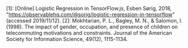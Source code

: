 [1]: [Online] Logistic Regression in TensorFlow.js, Esben Sørig, 2018, "https://observablehq.com/@sorig/logistic-regression-in-tensorflow" (accessed 2019/11/12).
[2]: Mokhtarian, P. L., Bagley, M. N., & Salomon, I. (1998). The impact of gender, occupation, and presence of children on telecommuting motivations and constraints. Journal of the American Society for Information Science, 49(12), 1115-1134.